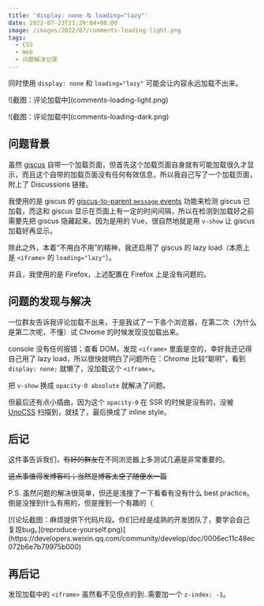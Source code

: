 ```yaml
---
title: 'display: none 与 loading="lazy"'
date: 2022-07-23T21:29:04+08:00
image: /images/2022/07/comments-loading-light.png
tags:
  - CSS
  - Web
  - 问题解决记录
---
```


同时使用 `display: none` 和 `loading="lazy"` 可能会让内容永远加载不出来。

<p class="dark:hidden">![截图：评论加载中](comments-loading-light.png)</p>
<p class="hidden dark:block">![截图：评论加载中](comments-loading-dark.png)</p>

<Excerpt />

## 问题背景

虽然 [giscus](https://giscus.app/) 自带一个加载页面，但首先这个加载页面自身就有可能加载很久才显示，而且这个自带的加载页面没有任何有效信息，所以我自己写了一个加载页面，附上了 Discussions 链接。

我使用的是 giscus 的 [giscus-to-parent `message` events](https://github.com/giscus/giscus/blob/main/ADVANCED-USAGE.md#giscus-to-parent-message-events) 功能来检测 giscus 已加载，而这和 giscus 显示在页面上有一定的时间间隔，所以在检测到加载好之前需要先把 giscus 隐藏起来。因为是用的 Vue，很自然地就是用 `v-show` 让 giscus 加载好再显示。

除此之外，本着“不用白不用”的精神，我还启用了 giscus 的 lazy load（本质上是 `<iframe>` 的 `loading="lazy"`）。

并且，我使用的是 Firefox，上述配置在 Firefox 上是没有问题的。

## 问题的发现与解决

一位群友告诉我评论加载不出来，于是我试了一下各个浏览器，在第二次（为什么是第二次呢，不懂）试 Chrome 的时候发现没加载出来。

console 没有任何报错；查看 DOM，发现 `<iframe>` 里面是空的，幸好我还记得自己用了 lazy load，所以很快就明白了问题所在：Chrome 比较“聪明”，看到 `display: none;` 就懒了，没加载这个 `<iframe>`。

把 `v-show` 换成 `opacity-0 absolute` 就解决了问题。

但最后还有点小插曲，因为这个 `opacity-0` 在 SSR 的时候是没有的，没被 [UnoCSS](https://github.com/unocss/unocss) 扫描到，就挂了，最后换成了 inline style。

## 后记

这件事告诉我们，~~有好的群友~~在不同浏览器上多测试几遍是非常重要的。

~~这点事值得发博客吗；当然是博客太空了随便水一篇~~

P.S. 虽然问题的解决很简单，但还是浅搜了一下看看有没有什么 best practice。倒是没搜到什么有用的，但是搜到一个有趣的（

<div class="flex justify-center mt--6">[![论坛截图：麻烦提供下代码片段。你们已经是成熟的开发团队了，要学会自己复现bug。](reproduce-yourself.png)](https://developers.weixin.qq.com/community/develop/doc/0006ec11c48ec072b6e7b79975b000)</div>

## 再后记

发现加载中的 `<iframe>` 虽然看不见但点的到..需要加一个 `z-index: -1`。
